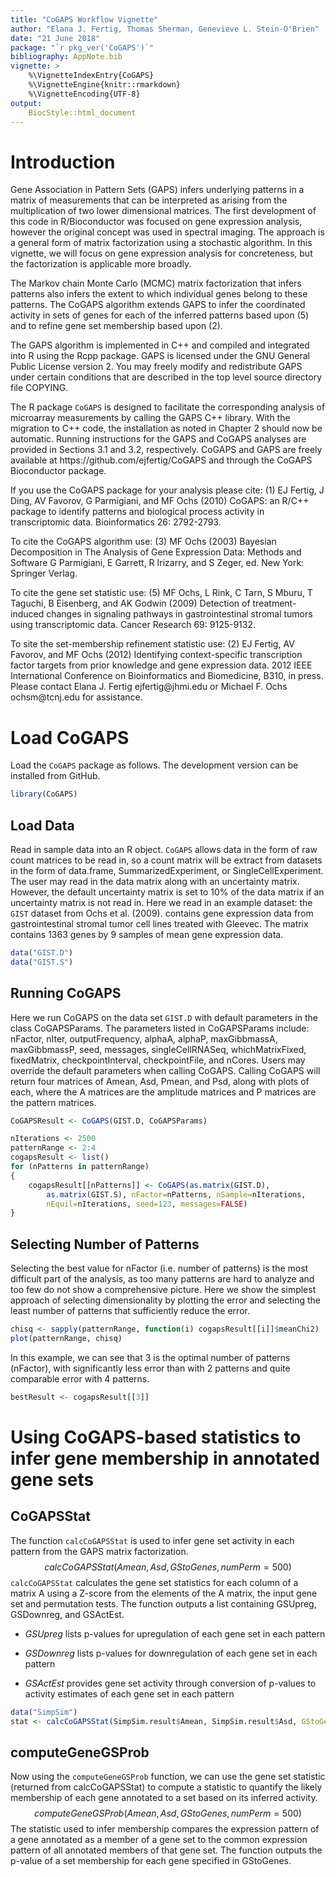 ```yaml
---
title: "CoGAPS Workflow Vignette"
author: "Elana J. Fertig, Thomas Sherman, Genevieve L. Stein-O'Brien"
date: "21 June 2018"
package: "`r pkg_ver('CoGAPS')`"
bibliography: AppNote.bib
vignette: >
    %\VignetteIndexEntry{CoGAPS}
    %\VignetteEngine{knitr::rmarkdown}
    %\VignetteEncoding{UTF-8}
output: 
    BiocStyle::html_document
---
```


# Introduction

Gene Association in Pattern Sets (GAPS) infers underlying patterns in a matrix of measurements that can
be interpreted as arising from the multiplication of two lower dimensional matrices. The first development of
this code in R/Bioconductor was focused on gene expression analysis, however the original concept was used
in spectral imaging. The approach is a general form of matrix factorization using a stochastic algorithm. In
this vignette, we will focus on gene expression analysis for concreteness, but the factorization is applicable
more broadly.

  The Markov chain Monte Carlo (MCMC) matrix factorization that infers patterns also infers the extent
to which individual genes belong to these patterns. The CoGAPS algorithm extends GAPS to infer the
coordinated activity in sets of genes for each of the inferred patterns based upon (5) and to refine gene set
membership based upon (2).

  The GAPS algorithm is implemented in C++ and compiled and integrated into R using the Rcpp package.
GAPS is licensed under the GNU General Public License version 2. You may freely modify and redistribute
GAPS under certain conditions that are described in the top level source directory file COPYING.

  The R package `CoGAPS` is designed to facilitate the corresponding analysis of microarray measurements
by calling the GAPS C++ library. With the migration to C++ code, the installation as noted in Chapter 2
should now be automatic. Running instructions for the GAPS and CoGAPS analyses are provided in Sections
3.1 and 3.2, respectively. CoGAPS and GAPS are freely available at https://github.com/ejfertig/CoGAPS
and through the CoGAPS Bioconductor package.

  If you use the CoGAPS package for your analysis please cite: (1) EJ Fertig, J Ding, AV Favorov, G
Parmigiani, and MF Ochs (2010) CoGAPS: an R/C++ package to identify patterns and biological process
activity in transcriptomic data. Bioinformatics 26: 2792-2793.

  To cite the CoGAPS algorithm use: (3) MF Ochs (2003) Bayesian Decomposition in The Analysis of
Gene Expression Data: Methods and Software G Parmigiani, E Garrett, R Irizarry, and S Zeger, ed. New
York: Springer Verlag.

  To cite the gene set statistic use: (5) MF Ochs, L Rink, C Tarn, S Mburu, T Taguchi, B Eisenberg, and
AK Godwin (2009) Detection of treatment-induced changes in signaling pathways in gastrointestinal stromal
tumors using transcriptomic data. Cancer Research 69: 9125-9132.

  To site the set-membership refinement statistic use: (2) EJ Fertig, AV Favorov, and MF Ochs (2012)
Identifying context-specific transcription factor targets from prior knowledge and gene expression data. 2012
IEEE International Conference on Bioinformatics and Biomedicine, B310, in press.
Please contact Elana J. Fertig ejfertig@jhmi.edu or Michael F. Ochs ochsm@tcnj.edu for assistance.

# Load CoGAPS
Load the `CoGAPS` package as follows. The development version can be installed from GitHub. 

```r
library(CoGAPS)
```

## Load Data
Read in sample data into an R object. `CoGAPS` allows data in the form of raw count matrices to be read in, so a count matrix will be extract from datasets in the form of data.frame, SummarizedExperiment, or SingleCellExperiment.
The user may read in the data matrix along with an uncertainty matrix. However, the default uncertainty matrix is set to 10% of the data matrix if an uncertainty matrix is not read in. 
Here we read in an example dataset: the `GIST` dataset from Ochs et al. (2009). contains gene expression data from gastrointestinal stromal tumor cell lines treated with Gleevec. The matrix contains 1363 genes by 9 samples of mean gene expression data. 
```r
data("GIST.D")
data("GIST.S")
```

## Running CoGAPS
Here we run CoGAPS on the data set `GIST.D` with default parameters in the class CoGAPSParams. The parameters listed in CoGAPSParams include: nFactor, nIter, outputFrequency, alphaA, alphaP, maxGibbmassA, maxGibbmassP, seed, messages, singleCellRNASeq, whichMatrixFixed, fixedMatrix, checkpointInterval, checkpointFile, and nCores. Users may override the default parameters when calling CoGAPS.
Calling CoGAPS will return four matrices of Amean, Asd, Pmean, and Psd, along with plots of each, where the A matrices are the amplitude matrices and P matrices are the pattern matrices. 

```r
CoGAPSResult <- CoGAPS(GIST.D, CoGAPSParams)

nIterations <- 2500
patternRange <- 2:4
cogapsResult <- list()
for (nPatterns in patternRange)
{
    cogapsResult[[nPatterns]] <- CoGAPS(as.matrix(GIST.D),
        as.matrix(GIST.S), nFactor=nPatterns, nSample=nIterations,
        nEquil=nIterations, seed=123, messages=FALSE)
}
```

## Selecting Number of Patterns
Selecting the best value for nFactor (i.e. number of patterns) is the most difficult part of the analysis, as too many patterns are hard to analyze and too few do not show a comprehensive picture. 
Here we show the simplest approach of selecting dimensionality by plotting the error and selecting the least number of patterns that sufficiently reduce the error.

```r
chisq <- sapply(patternRange, function(i) cogapsResult[[i]]$meanChi2)
plot(patternRange, chisq)
```
In this example, we can see that 3 is the optimal number of patterns (nFactor), with significantly less error than with 2 patterns and quite comparable error with 4 patterns.
```r
bestResult <- cogapsResult[[3]]
```

# Using CoGAPS-based statistics to infer gene membership in annotated gene sets

## CoGAPSStat
The function `calcCoGAPSStat` is used to infer gene set activity in each pattern from the GAPS matrix factorization.
$$ calcCoGAPSStat(Amean, Asd, GStoGenes, numPerm=500) $$
`calcCoGAPSStat` calculates the gene set statistics for each column of a matrix A using a Z-score from the elements of the A matrix, the input gene set and permutation tests. The function outputs a list containing GSUpreg, GSDownreg, and GSActEst. 

* *GSUpreg* lists p-values for upregulation of each gene set in each pattern

* *GSDownreg* lists p-values for downregulation of each gene set in each pattern

* *GSActEst* provides gene set activity through conversion of p-values to activity estimates of each gene set in each pattern

```r
data("SimpSim")
stat <- calcCoGAPSStat(SimpSim.result$Amean, SimpSim.result$Asd, GStoGenes=GSets, numPerm=500)
```

## computeGeneGSProb
Now using the `computeGeneGSProb` function, we can use the gene set statistic (returned from calcCoGAPSStat) to compute a statistic to quantify the likely membership of each gene annotated to a set based on its inferred activity. 
$$ computeGeneGSProb(Amean, Asd, GStoGenes, numPerm=500) $$
The statistic used to infer membership compares the expression pattern of a gene annotated as a member of a gene set to the common expression pattern of all annotated members of that gene set. The function outputs the p-value of a set membership for each gene specified in GStoGenes. 
